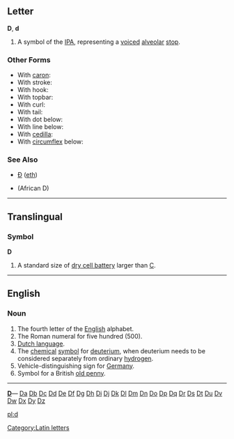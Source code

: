 ==Letter==
'''D''', '''d'''

#A symbol of the [[IPA]], representing a [[voiced]] [[alveolar]] [[stop]].

===Other Forms===
*With [[caron]]: {{IPA|[[ď]]}}
*With stroke: {{IPA|[[đ]]}}
*With hook: {{IPA|[[ɗ]]}}
*With topbar: {{IPA|[[ƌ]]}}
*With curl: {{IPA|[[ȡ]]}}
*With tail: {{IPA|[[ɖ]]}}
*With dot below: {{IPA|[[ḍ]]}}
*With line below: {{IPA|[[ḏ]]}}
*With [[cedilla]]: {{IPA|[[ḑ]]}}
*With [[circumflex]] below: {{IPA|[[ḓ]]}}
===See Also===
*[[Ð]] ([[eth]])
*{{IPA|[[Ɖ]]}} (African D)
[[Category:Latin letters]]
----

==Translingual==
===Symbol===
'''D'''

# A standard size of [[dry cell battery]] larger than [[C]].

----
==English==
===Noun===

#The fourth letter of the [[English]] alphabet.
#The Roman numeral for five hundred (500).
#[[Dutch language]].
#The [[chemical]] [[symbol]] for [[deuterium]], when deuterium needs to be considered separately from ordinary [[hydrogen]].
#Vehicle-distinguishing sign for [[Germany]].
#Symbol for a British [[old penny]].
----
{{indexletters1}}  '''[http://wiktionary.org/w/wiki.phtml?title=Special:Allpages&from=D D] '''— [http://wiktionary.org/w/wiki.phtml?title=Special:Allpages&from=Da Da] [http://wiktionary.org/w/wiki.phtml?title=Special:Allpages&from=Db Db] [http://wiktionary.org/w/wiki.phtml?title=Special:Allpages&from=Dc Dc] [http://wiktionary.org/w/wiki.phtml?title=Special:Allpages&from=Dd Dd] [http://wiktionary.org/w/wiki.phtml?title=Special:Allpages&from=De De] [http://wiktionary.org/w/wiki.phtml?title=Special:Allpages&from=Df Df] [http://wiktionary.org/w/wiki.phtml?title=Special:Allpages&from=Dg Dg] [http://wiktionary.org/w/wiki.phtml?title=Special:Allpages&from=Dh Dh] [http://wiktionary.org/w/wiki.phtml?title=Special:Allpages&from=Di Di] [http://wiktionary.org/w/wiki.phtml?title=Special:Allpages&from=Dj Dj] [http://wiktionary.org/w/wiki.phtml?title=Special:Allpages&from=Dk Dk] [http://wiktionary.org/w/wiki.phtml?title=Special:Allpages&from=Dl Dl] [http://wiktionary.org/w/wiki.phtml?title=Special:Allpages&from=Dm Dm] [http://wiktionary.org/w/wiki.phtml?title=Special:Allpages&from=Dn Dn] [http://wiktionary.org/w/wiki.phtml?title=Special:Allpages&from=Do Do] [http://wiktionary.org/w/wiki.phtml?title=Special:Allpages&from=Dp Dp] [http://wiktionary.org/w/wiki.phtml?title=Special:Allpages&from=Dq Dq] [http://wiktionary.org/w/wiki.phtml?title=Special:Allpages&from=Dr Dr] [http://wiktionary.org/w/wiki.phtml?title=Special:Allpages&from=Ds Ds] [http://wiktionary.org/w/wiki.phtml?title=Special:Allpages&from=Dt Dt] [http://wiktionary.org/w/wiki.phtml?title=Special:Allpages&from=Du Du] [http://wiktionary.org/w/wiki.phtml?title=Special:Allpages&from=Dv Dv] [http://wiktionary.org/w/wiki.phtml?title=Special:Allpages&from=Dw Dw] [http://wiktionary.org/w/wiki.phtml?title=Special:Allpages&from=Dx Dx] [http://wiktionary.org/w/wiki.phtml?title=Special:Allpages&from=Dy Dy] [http://wiktionary.org/w/wiki.phtml?title=Special:Allpages&from=Dz Dz]<br>
{{indexletters2}}

[[pl:d]]